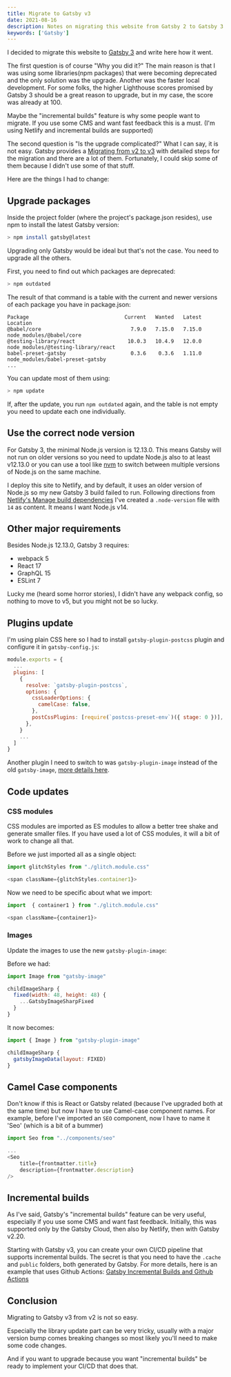 ```yaml
---
title: Migrate to Gatsby v3
date: 2021-08-16
description: Notes on migrating this website from Gatsby 2 to Gatsby 3
keywords: ['Gatsby']
---
```


I decided to migrate this website to [Gatsby 3](https://www.gatsbyjs.com/blog/gatsby-v3/) and write here how it went.

The first question is of course "Why you did it?" The main reason is that I was using some libraries(npm packages) that were becoming
deprecated and the only solution was the upgrade. Another was the faster local development. For some folks, the higher Lighthouse scores promised by Gatsby 3 should be 
a great reason to upgrade, but in my case, the score was already at 100. 

Maybe the "incremental builds" feature is why some people want to migrate. If you use some CMS and want fast feedback this is a must. (I'm using Netlify and incremental builds are supported)

The second question is "Is the upgrade complicated?" What I can say, it is not easy. Gatsby provides a [Migrating from v2 to v3](https://www.gatsbyjs.com/docs/reference/release-notes/migrating-from-v2-to-v3/)
with detailed steps for the migration and there are a lot of them. Fortunately, I could skip some of them because I didn't use some of that stuff.

Here are the things I had to change:

## Upgrade packages
Inside the project folder (where the project's package.json resides), use npm to install the latest Gatsby version:
```bash
> npm install gatsby@latest
```
Upgrading only Gatsby would be ideal but that's not the case. You need to upgrade all the others.

First, you need to find out which packages are deprecated:
```bash
> npm outdated
```
The result of that command is a table with the current and newer versions of each package you have in package.json:
```
Package                               Current   Wanted   Latest  Location                                          
@babel/core                             7.9.0   7.15.0   7.15.0  node_modules/@babel/core                          
@testing-library/react                 10.0.3   10.4.9   12.0.0  node_modules/@testing-library/react               
babel-preset-gatsby                     0.3.6    0.3.6   1.11.0  node_modules/babel-preset-gatsby                  
...
```
You can update most of them using:
```bash
> npm update
```
If, after the update, you run `npm outdated` again, and the table is not empty you need to update each one individually.


## Use the correct node version
For Gatsby 3, the minimal Node.js version is 12.13.0. This means Gatsby will not run on older versions so you need to update Node.js also to 
at least v12.13.0 or you can use a tool like [nvm](https://github.com/nvm-sh/nvm) to switch between multiple versions of Node.js on the same machine.

I deploy this site to Netlify, and by default, it uses an older version of Node.js so my new Gatsby 3 build failed to run. 
Following directions from[ Netlify's Manage build dependencies](https://docs.netlify.com/configure-builds/manage-dependencies/) I've created a `.node-version`
file with `14` as content. It means I want Node.js v14.

## Other major requirements
Besides Node.js 12.13.0, Gatsby 3 requires:
* webpack 5
* React 17
* GraphQL 15
* ESLint 7

Lucky me (heard some horror stories), I didn't have any webpack config, so nothing to move to v5, but you might not be so lucky.


## Plugins update
I'm using plain CSS here so I had to install `gatsby-plugin-postcss` plugin and configure it in `gatsby-config.js`:
```js
module.exports = {
  ...
  plugins: [
    {
      resolve: `gatsby-plugin-postcss`,
      options: {
        cssLoaderOptions: {
          camelCase: false,
        },
        postCssPlugins: [require(`postcss-preset-env`)({ stage: 0 })],
      },
    }
    ...
  ]  
}  
```

Another plugin I need to switch to was `gatsby-plugin-image` instead of the old `gatsby-image`, [more details here](https://www.gatsbyjs.com/docs/reference/release-notes/image-migration-guide/).

## Code updates

### CSS modules
CSS modules are imported as ES modules to allow a better tree shake and generate smaller files. If you have used a lot of CSS modules,
it will a bit of work to change all that.

Before we just imported all as a single object:
```js
import glitchStyles from "./glitch.module.css"

<span className={glitchStyles.container1}>
```
Now we need to be specific about what we import:
```js
import  { container1 } from "./glitch.module.css"

<span className={container1}>
```

### Images
Update the images to use the new `gatsby-plugin-image`:

Before we had:
```js
import Image from "gatsby-image"

childImageSharp {
  fixed(width: 48, height: 48) {
    ...GatsbyImageSharpFixed
  }
}
```
It now becomes:
```js
import { Image } from "gatsby-plugin-image"

childImageSharp {
  gatsbyImageData(layout: FIXED)
}
```

## Camel Case components
Don't know if this is React or Gatsby related (because I've upgraded both at the same time) but now I have to use Camel-case component names.
For example, before I've imported an `SEO` component, now I have to name it 'Seo' (which is a bit of a bummer)

```js
import Seo from "../components/seo"

...
<Seo
    title={frontmatter.title}
    description={frontmatter.description}
/>    
```

## Incremental builds
As I've said,  Gatsby's "incremental builds" feature can be very useful, especially if you use some CMS and want fast feedback.
Initially, this was supported only by the Gatsby Cloud, then also by Netlify, then with Gatsby v2.20.

Starting with Gatsby v3, you can create your own CI/CD pipeline that supports incremental builds. The secret is that you need to 
have the `.cache` and `public` folders, both generated by Gatsby. For more details, here is an example that uses Github Actions: [Gatsby Incremental Builds and Github Actions](https://raulmelo.dev/blog/cache-gatsby-github-actions)

## Conclusion
Migrating to Gatsby v3 from v2 is not so easy. 

Especially the library update part can be very tricky, usually with a 
major version bump comes breaking changes so most likely you'll need to make some code changes.

And if you want to upgrade because you want "incremental builds" be ready to implement your CI/CD that does that.



